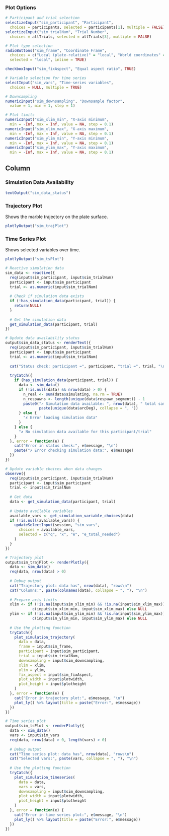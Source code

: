 ### Plot Options
```r
# Participant and trial selection
selectizeInput("sim_participant", "Participant",
  choices = participants, selected = participants[1], multiple = FALSE)
selectizeInput("sim_trialNum", "Trial Number",
  choices = allTrials, selected = allTrials[3], multiple = FALSE)

# Plot type selection
radioButtons("sim_frame", "Coordinate Frame",
  choices = c("Local (plate-relative)" = "local", "World coordinates" = "world"),
  selected = "local", inline = TRUE)

checkboxInput("sim_fixAspect", "Equal aspect ratio", TRUE)

# Variable selection for time series
selectInput("sim_vars", "Time-series variables",
  choices = NULL, multiple = TRUE)

# Downsampling
numericInput("sim_downsampling", "Downsample factor", 
  value = 1, min = 1, step = 1)

# Plot limits
numericInput("sim_xlim_min", "X-axis minimum",
  min = -Inf, max = Inf, value = NA, step = 0.1)
numericInput("sim_xlim_max", "X-axis maximum",
  min = -Inf, max = Inf, value = NA, step = 0.1)
numericInput("sim_ylim_min", "Y-axis minimum",
  min = -Inf, max = Inf, value = NA, step = 0.1)
numericInput("sim_ylim_max", "Y-axis maximum",
  min = -Inf, max = Inf, value = NA, step = 0.1)
```

Column
--------------------------------------------

### Simulation Data Availability
```r
textOutput("sim_data_status")
```

### Trajectory Plot {data-height=600}
Shows the marble trajectory on the plate surface.
```r
plotlyOutput("sim_trajPlot")
```

### Time Series Plot {data-height=600}
Shows selected variables over time.
```r
plotlyOutput("sim_tsPlot")
```

```r
# Reactive simulation data
sim_data <- reactive({
  req(input$sim_participant, input$sim_trialNum)
  participant <- input$sim_participant
  trial <- as.numeric(input$sim_trialNum)
  
  # Check if simulation data exists
  if (!has_simulation_data(participant, trial)) {
    return(NULL)
  }
  
  # Get the simulation data
  get_simulation_data(participant, trial)
})

# Update data availability status
output$sim_data_status <- renderText({
  req(input$sim_participant, input$sim_trialNum)
  participant <- input$sim_participant
  trial <- as.numeric(input$sim_trialNum)
  
  cat("Status check: participant =", participant, "trial =", trial, "\n")
  
  tryCatch({
    if (has_simulation_data(participant, trial)) {
      data <- sim_data()
      if (!is.null(data) && nrow(data) > 0) {
        n_real <- sum(data$simulating, na.rm = TRUE)
        n_respawns <- length(unique(data$respawn_segment)) - 1
        paste0("✓ Simulation data available: ", nrow(data), " total samples (", n_real, " real, ", n_respawns, " respawns), arcDeg = ", 
               paste(unique(data$arcDeg), collapse = ", "))
      } else {
        "✗ Error loading simulation data"
      }
    } else {
      "✗ No simulation data available for this participant/trial"
    }
  }, error = function(e) {
    cat("Error in status check:", e$message, "\n")
    paste("✗ Error checking simulation data:", e$message)
  })
})

# Update variable choices when data changes
observe({
  req(input$sim_participant, input$sim_trialNum)
  participant <- input$sim_participant
  trial <- input$sim_trialNum
  
  # Get data
  data <- get_simulation_data(participant, trial)
  
  # Update available variables
  available_vars <- get_simulation_variable_choices(data)
  if (!is.null(available_vars)) {
    updateSelectInput(session, "sim_vars",
      choices = available_vars,
      selected = c("q", "x", "e", "e_total_needed")
    )
  }
})

# Trajectory plot
output$sim_trajPlot <- renderPlotly({
  data <- sim_data()
  req(data, nrow(data) > 0)
  
  # Debug output
  cat("Trajectory plot: data has", nrow(data), "rows\n")
  cat("Columns:", paste(colnames(data), collapse = ", "), "\n")
  
  # Prepare axis limits
  xlim <- if (!is.na(input$sim_xlim_min) && !is.na(input$sim_xlim_max)) 
            c(input$sim_xlim_min, input$sim_xlim_max) else NULL
  ylim <- if (!is.na(input$sim_ylim_min) && !is.na(input$sim_ylim_max)) 
            c(input$sim_ylim_min, input$sim_ylim_max) else NULL
  
  # Use the plotting function
  tryCatch({
    plot_simulation_trajectory(
      data = data,
      frame = input$sim_frame,
      participant = input$sim_participant,
      trial = input$sim_trialNum,
      downsampling = input$sim_downsampling,
      xlim = xlim,
      ylim = ylim,
      fix_aspect = input$sim_fixAspect,
      plot_width = input$plotwidth,
      plot_height = input$plotheight
    )
  }, error = function(e) {
    cat("Error in trajectory plot:", e$message, "\n")
    plot_ly() %>% layout(title = paste("Error:", e$message))
  })
})

# Time series plot
output$sim_tsPlot <- renderPlotly({
  data <- sim_data()
  vars <- input$sim_vars
  req(data, nrow(data) > 0, length(vars) > 0)
  
  # Debug output
  cat("Time series plot: data has", nrow(data), "rows\n")
  cat("Selected vars:", paste(vars, collapse = ", "), "\n")
  
  # Use the plotting function
  tryCatch({
    plot_simulation_timeseries(
      data = data,
      vars = vars,
      downsampling = input$sim_downsampling,
      plot_width = input$plotwidth,
      plot_height = input$plotheight
    )
  }, error = function(e) {
    cat("Error in time series plot:", e$message, "\n")
    plot_ly() %>% layout(title = paste("Error:", e$message))
  })
})
``` 